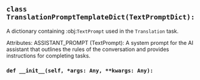 <a id="camel.prompts.translation"></a>

<a id="camel.prompts.translation.TranslationPromptTemplateDict"></a>

## `class TranslationPromptTemplateDict(TextPromptDict):`

A dictionary containing :obj:`TextPrompt` used in the `Translation`
task.

Attributes:
ASSISTANT_PROMPT (TextPrompt): A system prompt for the AI assistant
that outlines the rules of the conversation and provides
instructions for completing tasks.

<a id="camel.prompts.translation.TranslationPromptTemplateDict.__init__"></a>

### `def __init__(self, *args: Any, **kwargs: Any):`
